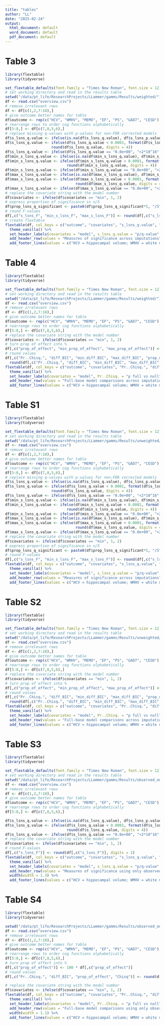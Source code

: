 ```yaml
---
title: "tables"
author: "LL"
date: "2025-02-24"
output:
  html_document: default
  word_document: default
  pdf_document: default
---
```


# Table 3

```r
library(flextable)
library(tidyverse)

set_flextable_defaults(font.family = "Times New Roman", font.size = 12)
# set working directory and read in the results table
setwd("/data/pt_life/ResearchProjects/LLammer/gamms/Results/weighted/")
df <- read.csv("overview.csv")
# remove irrelevant rows
df <- df[c(1,2,7:18),]
# give outcome better names for table
df$outcome <- rep(c("HCV", "WMHV", "MEMO", "EF", "PS", "GAD7", "CESD"), each = 2)
# rearrange rows to order cog functions alphabetically
df[5:8,] <- df[c(7,8,5,6),]
# replace missing q-values with p-values for non-FDR corrected models
df$s_lsns_q.value <- ifelse(is.na(df$s_lsns_q.value), df$s_lsns_p.value_onesided, df$s_lsns_q.value)
df$s_lsns_q.value <- ifelse(df$s_lsns_q.value < 0.0001, format(df$s_lsns_q.value, scientific = T, digits = 2), 
                     round(df$s_lsns_q.value, digits = 4))
df$s_lsns_q.value <- ifelse(df$s_lsns_q.value == "0.0e+00", "<2*10^16", df$s_lsns_q.value)
df$min_s_lsns_q.value <- ifelse(is.na(df$min_s_lsns_q.value), df$min_s_lsns_p.value_onesided, df$min_s_lsns_q.value)
df$min_s_lsns_q.value <- ifelse(df$min_s_lsns_q.value < 0.0001, format(df$min_s_lsns_q.value, scientific = T, digits = 2), 
                            round(df$min_s_lsns_q.value, digits = 4))
df$min_s_lsns_q.value <- ifelse(df$min_s_lsns_q.value == "0.0e+00", "<2*10^16", df$min_s_lsns_q.value)
df$max_s_lsns_q.value <- ifelse(is.na(df$max_s_lsns_q.value), df$min_s_lsns_p.value_onesided, df$max_s_lsns_q.value)
df$max_s_lsns_q.value <- ifelse(df$max_s_lsns_q.value < 0.0001, format(df$max_s_lsns_q.value, scientific = T, digits = 2), 
                                round(df$max_s_lsns_q.value, digits = 4))
df$max_s_lsns_q.value <- ifelse(df$max_s_lsns_q.value == "0.0e+00", "<2*10^16", df$max_s_lsns_q.value)
# replace the covariate string with the model number
df$covariates <- ifelse(df$covariates == "min", 1, 2)
# express proportion of significance in n/5
df$prop_lsns_q_significant <- paste0(df$prop_lsns_q_significant*5, "/5")
# round F-values
df[,c("s_lsns_F", "min_s_lsns_F", "max_s_lsns_F")] <- round(df[,c("s_lsns_F", "min_s_lsns_F", "max_s_lsns_F")], digits = 2)
# create flextable
flextable(df, col_keys = c("outcome", "covariates", "s_lsns_q.value", "min_s_lsns_q.value", "max_s_lsns_q.value", "prop_lsns_q_significant", "s_lsns_F", "min_s_lsns_F", "max_s_lsns_F", "nobs")) %>%
  theme_vanilla() %>%
  set_header_labels(covariates = "model", s_lsns_q.value = "p/q-value", min_s_lsns_q.value = "min p/q-value", max_s_lsns_q.value = "max p/q-value", s_lsns_F = "F-value", min_s_lsns_F = "min F-value", max_s_lsns_F = "max F-value", nobs = "n obs", prop_lsns_q_significant = "prop. signif.") %>% 
  add_header_row(values = "Measures of significance across imputations", colwidths = 10) %>%
  add_footer_lines(values = c("HCV = hippocampal volume; WMHV = white matter hyperintensity volume; EF = executive functions; MEMO = memory; PS = processing speed; GAD7 = 7-item Generlaized Anxiety Disease Questionnaire; CESD = 20-item Center for Epidemiologic Studies Depression Scale \n model 1: controlled for age and gender; model 2: controlled for further covariates \n HCV, WMHV, EF, MEMO & PS were FDR-corrected - for these variables the displayed values are q-values \n p/q-value or F-value = value in the 1st imputed dataset; min/max p/q-value or F-value: minimum/maximum value across all five imputations \n prop. signif. = proprtion of significant p/q values across the five imputations; n obs = number of observation"))
```

# Table 4

```r
library(flextable)
library(tidyverse)

set_flextable_defaults(font.family = "Times New Roman", font.size = 12)
# set working directory and read in the results table
setwd("/data/pt_life/ResearchProjects/LLammer/gamms/Results/weighted/")
df <- read.csv("overview.csv")
# remove irrelevant rows
df <- df[c(1,2,7:18),]
# give outcome better names for table
df$outcome <- rep(c("HCV", "WMHV", "MEMO", "EF", "PS", "GAD7", "CESD"), each = 2)
# rearrange rows to order cog functions alphabetically
df[5:8,] <- df[c(7,8,5,6),]
# replace the covariate string with the model number
df$covariates <- ifelse(df$covariates == "min", 1, 2)
# turn prop of effect into %
df[,c("prop_of_effect", "min_prop_of_effect", "max_prop_of_effect")] <- 100 * df[,c("prop_of_effect", "min_prop_of_effect", "max_prop_of_effect")]
# round values
df[,c("Pr..Chisq.", "diff_BIC", "min_diff_BIC", "max_diff_BIC", "prop_of_effect", "min_prop_of_effect", "max_prop_of_effect", "Chisq", "min_Chisq", "max_Chisq")] <-
  round(df[,c("Pr..Chisq.", "diff_BIC", "min_diff_BIC", "max_diff_BIC", "prop_of_effect", "min_prop_of_effect", "max_prop_of_effect", "Chisq", "min_Chisq", "max_Chisq")], digits = 3)
flextable(df, col_keys = c("outcome", "covariates", "Pr..Chisq.", "diff_BIC", "min_diff_BIC", "max_diff_BIC", "prop_of_effect", "min_prop_of_effect", "max_prop_of_effect", "Chisq", "min_Chisq", "max_Chisq")) %>%
  theme_vanilla() %>%
  set_header_labels(covariates = "model", Pr..Chisq. = "p full vs null", diff_BIC = "Δ BIC", min_diff_BIC = "min Δ BIC", max_diff_BIC = "max Δ BIC", prop_of_effect = "% of effect", min_prop_of_effect = "min % of effect", max_prop_of_effect = "max % of effect", Chisq = "χ-squared", min_Chisq = "min χ-squared", max_Chisq = "max χ-squared") %>% 
  add_header_row(values = "Full-base model comparisons across imputations", colwidths = 12) %>%
  add_footer_lines(values = c("HCV = hippocampal volume; WMHV = white matter hyperintensity volume; EF = executive functions; MEMO = memory; PS = processing speed; GAD7 = 7-item Generlaized Anxiety Disease Questionnaire; CESD = 20-item Center for Epidemiologic Studies Depression Scale \n model 1: controlled for age and gender; model 2: controlled for further covariates \n Δ BIC: difference in BIC of base and full model. Values <0 favour the base model; min/max Δ BIC: minimum/maximum differences across the five imputations; % of effect: share of the effect of social contact on the outcome observed in participants with LSNS scores < 12 (socially isolated by standard cut-off); min/max % of effect: share of effect across imputations; χ-squared: χ-squared of the full-base model comparison; min/max χ-squared: min/max χ-squared across imputations \n All comparisons have one degree of freedom."))
```

# Table S1

```r
library(flextable)
library(tidyverse)

set_flextable_defaults(font.family = "Times New Roman", font.size = 12)
# set working directory and read in the results table
setwd("/data/pt_life/ResearchProjects/LLammer/gamms/Results/unweighted/")
df <- read.csv("overview.csv")
# remove irrelevant rows
df <- df[c(1,2,7:18),]
# give outcome better names for table
df$outcome <- rep(c("HCV", "WMHV", "MEMO", "EF", "PS", "GAD7", "CESD"), each = 2)
# rearrange rows to order cog functions alphabetically
df[5:8,] <- df[c(7,8,5,6),]
# replace missing q-values with p-values for non-FDR corrected models
df$s_lsns_q.value <- ifelse(is.na(df$s_lsns_q.value), df$s_lsns_p.value_onesided, df$s_lsns_q.value)
df$s_lsns_q.value <- ifelse(df$s_lsns_q.value < 0.0001, format(df$s_lsns_q.value, scientific = T, digits = 2), 
                     round(df$s_lsns_q.value, digits = 4))
df$s_lsns_q.value <- ifelse(df$s_lsns_q.value == "0.0e+00", "<2*10^16", df$s_lsns_q.value)
df$min_s_lsns_q.value <- ifelse(is.na(df$min_s_lsns_q.value), df$min_s_lsns_p.value_onesided, df$min_s_lsns_q.value)
df$min_s_lsns_q.value <- ifelse(df$min_s_lsns_q.value < 0.0001, format(df$min_s_lsns_q.value, scientific = T, digits = 2), 
                            round(df$min_s_lsns_q.value, digits = 4))
df$min_s_lsns_q.value <- ifelse(df$min_s_lsns_q.value == "0.0e+00", "<2*10^16", df$min_s_lsns_q.value)
df$max_s_lsns_q.value <- ifelse(is.na(df$max_s_lsns_q.value), df$min_s_lsns_p.value_onesided, df$max_s_lsns_q.value)
df$max_s_lsns_q.value <- ifelse(df$max_s_lsns_q.value < 0.0001, format(df$max_s_lsns_q.value, scientific = T, digits = 2), 
                                round(df$max_s_lsns_q.value, digits = 4))
df$max_s_lsns_q.value <- ifelse(df$max_s_lsns_q.value == "0.0e+00", "<2*10^16", df$max_s_lsns_q.value)
# replace the covariate string with the model number
df$covariates <- ifelse(df$covariates == "min", 1, 2)
# express proportion of significance in n/5
df$prop_lsns_q_significant <- paste0(df$prop_lsns_q_significant*5, "/5")
# round F-values
df[,c("s_lsns_F", "min_s_lsns_F", "max_s_lsns_F")] <- round(df[,c("s_lsns_F", "min_s_lsns_F", "max_s_lsns_F")], digits = 2)
flextable(df, col_keys = c("outcome", "covariates", "s_lsns_q.value", "min_s_lsns_q.value", "max_s_lsns_q.value", "prop_lsns_q_significant", "s_lsns_F", "min_s_lsns_F", "max_s_lsns_F", "nobs")) %>%
  theme_vanilla() %>%
  set_header_labels(covariates = "model", s_lsns_q.value = "p/q-value", min_s_lsns_q.value = "min p/q-value", max_s_lsns_q.value = "max p/q-value", s_lsns_F = "F-value", min_s_lsns_F = "min F-value", max_s_lsns_F = "max F-value", nobs = "n obs", prop_lsns_q_significant = "prop. signif.") %>% 
  add_header_row(values = "Measures of significance across imputations", colwidths = 10) %>%
  add_footer_lines(values = c("HCV = hippocampal volume; WMHV = white matter hyperintensity volume; EF = executive functions; MEMO = memory; PS = processing speed; GAD7 = 7-item Generlaized Anxiety Disease Questionnaire; CESD = 20-item Center for Epidemiologic Studies Depression Scale \n model 1: controlled for age and gender; model 2: controlled for further covariates \n HCV, WMHV, EF, MEMO & PS were FDR-corrected - for these variables the displayed values are q-values \n p/q-value = value in the 1st imputed dataset; min/max p/q-value: minimum/maximum value across all five imputations \n prop. signif. = proprtion of significant p/q vcalues across the five imputations; n obs = number of observation"))
```

# Table S2

```r
library(flextable)
library(tidyverse)

set_flextable_defaults(font.family = "Times New Roman", font.size = 12)
# set working directory and read in the results table
setwd("/data/pt_life/ResearchProjects/LLammer/gamms/Results/unweighted/")
df <- read.csv("overview.csv")
# remove irrelevant rows
df <- df[c(1,2,7:18),]
# give outcome better names for table
df$outcome <- rep(c("HCV", "WMHV", "MEMO", "EF", "PS", "GAD7", "CESD"), each = 2)
# rearrange rows to order cog functions alphabetically
df[5:8,] <- df[c(7,8,5,6),]
# replace the covariate string with the model number
df$covariates <- ifelse(df$covariates == "min", 1, 2)
# turn prop of effect into %
df[,c("prop_of_effect", "min_prop_of_effect", "max_prop_of_effect")] <- 100 * df[,c("prop_of_effect", "min_prop_of_effect", "max_prop_of_effect")]
# round values
df[,c("Pr..Chisq.", "diff_BIC", "min_diff_BIC", "max_diff_BIC", "prop_of_effect", "min_prop_of_effect", "max_prop_of_effect", "Chisq", "min_Chisq", "max_Chisq")] <-
  round(df[,c("Pr..Chisq.", "diff_BIC", "min_diff_BIC", "max_diff_BIC", "prop_of_effect", "min_prop_of_effect", "max_prop_of_effect", "Chisq", "min_Chisq", "max_Chisq")], digits = 3)
flextable(df, col_keys = c("outcome", "covariates", "Pr..Chisq.", "diff_BIC", "min_diff_BIC", "max_diff_BIC", "prop_of_effect", "min_prop_of_effect", "max_prop_of_effect", "Chisq", "min_Chisq", "max_Chisq")) %>%
  theme_vanilla() %>%
  set_header_labels(covariates = "model", Pr..Chisq. = "p full vs null", diff_BIC = "Δ BIC", min_diff_BIC = "min Δ BIC", max_diff_BIC = "max Δ BIC", prop_of_effect = "% of effect", min_prop_of_effect = "min % of effect", max_prop_of_effect = "max % of effect", Chisq = "χ-squared", min_Chisq = "min χ-squared", max_Chisq = "max χ-squared") %>% 
  add_header_row(values = "Full-base model comparisons across imputations", colwidths = 12) %>%
  add_footer_lines(values = c("HCV = hippocampal volume; WMHV = white matter hyperintensity volume; EF = executive functions; MEMO = memory; PS = processing speed; GAD7 = 7-item Generlaized Anxiety Disease Questionnaire; CESD = 20-item Center for Epidemiologic Studies Depression Scale \n model 1: controlled for age and gender; model 2: controlled for further covariates \n Δ BIC: difference in BIC of base and full model. Values <0 favour the base model; min/max Δ BIC: minimum/maximum differences across the five imputations; % of effect: share of the effect of social contact on the outcome observed in participants with LSNS scores < 12 (socially isolated by standard cut-off); min/max % of effect: share of effect across imputations; χ-squared: χ-squared of the full-base model comparison; min/max χ-squared: min/max χ-squared across imputations \n All comparisons have one degree of freedom."))
```

# Table S3

```r
library(flextable)
library(tidyverse)

set_flextable_defaults(font.family = "Times New Roman", font.size = 12)
# set working directory and read in the results table
setwd("/data/pt_life/ResearchProjects/LLammer/gamms/Results/observed_only/")
df <- read.csv("overview.csv")
# remove irrelevant rows
df <- df[c(1,2,7:18),]
# give outcome better names for table
df$outcome <- rep(c("HCV", "WMHV", "MEMO", "EF", "PS", "GAD7", "CESD"), each = 2)
# rearrange rows to order cog functions alphabetically
df[5:8,] <- df[c(7,8,5,6),]

df$s_lsns_q.value <- ifelse(is.na(df$s_lsns_q.value), df$s_lsns_p.value_onesided, df$s_lsns_q.value)
df$s_lsns_q.value <- ifelse(df$s_lsns_q.value < 0.0001, format(df$s_lsns_q.value, scientific = T, digits = 2), 
                            round(df$s_lsns_q.value, digits = 4))
df$s_lsns_q.value <- ifelse(df$s_lsns_q.value == "0.0e+00", "<2*10^16", df$s_lsns_q.value)
# replace the covariate string with the model number
df$covariates <- ifelse(df$covariates == "min", 1, 2)
# round F-values
df[,c("s_lsns_F")] <- round(df[,c("s_lsns_F")], digits = 2)
flextable(df, col_keys = c("outcome", "covariates", "s_lsns_q.value", "s_lsns_F", "nobs")) %>%
  theme_vanilla() %>%
  set_header_labels(covariates = "model", s_lsns_q.value = "p/q-value", s_lsns_F = "F-value", nobs = "n obs") %>% 
  add_header_row(values = "Measures of significance using only observed data", colwidths = 5) %>%
  width(width = 1.3) %>%
  add_footer_lines(values = c("HCV = hippocampal volume; WMHV = white matter hyperintensity volume; EF = executive functions; MEMO = memory; PS = processing speed; GAD7 = 7-item Generlaized Anxiety Disease Questionnaire; CESD = 20-item Center for Epidemiologic Studies Depression Scale \n model 1: controlled for age and gender; model 2: controlled for further covariates \n HCV, WMHV, EF, MEMO & PS were FDR-corrected - for these variables the displayed values are q-values \n n obs = number of observation"))

```


# Table S4


```r
library(flextable)
library(tidyverse)

setwd("/data/pt_life/ResearchProjects/LLammer/gamms/Results/observed_only/")
df <- read.csv("overview.csv")
# remove irrelevant rows
df <- df[c(1,2,7:18),]
# give outcome better names for table
df$outcome <- rep(c("HCV", "WMHV", "MEMO", "EF", "PS", "GAD7", "CESD"), each = 2)
# rearrange rows to order cog functions alphabetically
df[5:8,] <- df[c(7,8,5,6),]
# turn prop of effect into %
df[,c("prop_of_effect")] <- 100 * df[,c("prop_of_effect")]
# round values
df[,c("Pr..Chisq.", "diff_BIC", "prop_of_effect", "Chisq")] <- round(df[,c("Pr..Chisq.", "diff_BIC", "prop_of_effect", "Chisq")], digits = 3)

# replace the covariate string with the model number
df$covariates <- ifelse(df$covariates == "min", 1, 2)
flextable(df, col_keys = c("outcome", "covariates", "Pr..Chisq.", "diff_BIC", "prop_of_effect", "Chisq")) %>%
  theme_vanilla() %>%
  set_header_labels(covariates = "model", Pr..Chisq. = "p full vs null", diff_BIC = "Δ BIC", prop_of_effect = "% of effect", Chisq = "χ-squared") %>% 
  add_header_row(values = "Full-base model comparisons using only observed data", colwidths = 6) %>%
  width(width = 1.1) %>%
  add_footer_lines(values = c("HCV = hippocampal volume; WMHV = white matter hyperintensity volume; EF = executive functions; MEMO = memory; PS = processing speed; GAD7 = 7-item Generlaized Anxiety Disease Questionnaire; CESD = 20-item Center for Epidemiologic Studies Depression Scale \n model 1: controlled for age and gender; model 2: controlled for further covariates \n Δ BIC: difference in BIC of base and full model. Values <0 favour the base model; % of effect: share of the effect of social contact on the outcome observed in participants with LSNS scores < 12 (socially isolated by standard cut-off); χ-squared: χ-squared of the full-base model comparison \n All comparisons have one degree of freedom."))


```
